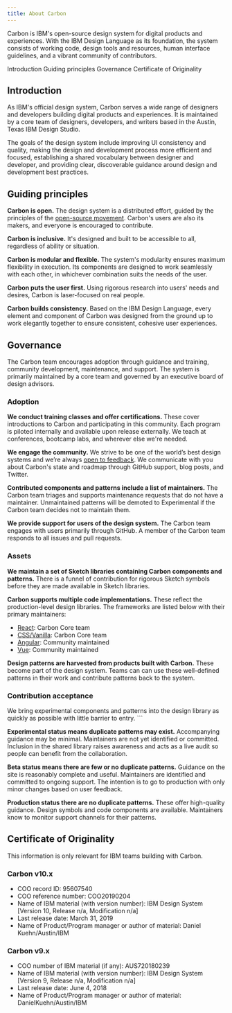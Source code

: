 ```yaml
---
title: About Carbon
---
```


<PageDescription>

Carbon is IBM's open-source design system for digital products and experiences. With the IBM Design Language as its foundation, the system consists of working code, design tools and resources, human interface guidelines, and a vibrant community of contributors.

</PageDescription>

<AnchorLinks>

<AnchorLink>Introduction</AnchorLink>
<AnchorLink>Guiding principles</AnchorLink>
<AnchorLink>Governance</AnchorLink>
<AnchorLink>Certificate of Originality</AnchorLink>

</AnchorLinks>

## Introduction

As IBM's official design system, Carbon serves a wide range of designers and developers building digital products and experiences. It is maintained by a core team of designers, developers, and writers based in the Austin, Texas IBM Design Studio.

The goals of the design system include improving UI consistency and quality, making the design and development process more efficient and focused, establishing a shared vocabulary between designer and developer, and providing clear, discoverable guidance around design and development best practices.

## Guiding principles

**Carbon is open.** The design system is a distributed effort, guided by the principles of the [open-source movement](https://en.wikipedia.org/wiki/Open-source-software_movement). Carbon's users are also its makers, and everyone is encouraged to contribute.

**Carbon is inclusive.** It's designed and built to be accessible to all, regardless of ability or situation.

**Carbon is modular and flexible.** The system's modularity ensures maximum flexibility in execution. Its components are designed to work seamlessly with each other, in whichever combination suits the needs of the user.

**Carbon puts the user first.** Using rigorous research into users' needs and desires, Carbon is laser-focused on real people.

**Carbon builds consistency.** Based on the IBM Design Language, every element and component of Carbon was designed from the ground up to work elegantly together to ensure consistent, cohesive user experiences.

## Governance

The Carbon team encourages adoption through guidance and training, community development, maintenance, and support. The system is primarily maintained by a core team and governed by an executive board of design advisors.

### Adoption

**We conduct training classes and offer certifications.** These cover introductions to Carbon and participating in this community. Each program is piloted internally and available upon release externally. We teach at conferences, bootcamp labs, and wherever else we're needed.

**We engage the community.** We strive to be one of the world’s best design systems and we’re always [open to feedback](https://github.com/carbon-design-system/carbon-website/issues/new?assignees=&labels=feedback&template=feedback.md&title=). We communicate with you about Carbon's state and roadmap through GitHub support, blog posts, and Twitter.

**Contributed components and patterns include a list of maintainers.** The Carbon team triages and supports maintenance requests that do not have a maintainer. Unmaintained patterns will be demoted to Experimental if the Carbon team decides not to maintain them.

**We provide support for users of the design system.** The Carbon team engages with users primarily through GitHub. A member of the Carbon team responds to all issues and pull requests.

### Assets

**We maintain a set of Sketch libraries containing Carbon components and patterns.** There is a funnel of contribution for rigorous Sketch symbols before they are made available in Sketch libraries.

**Carbon supports multiple code implementations.** These reflect the production-level design libraries. The frameworks are listed below with their primary maintainers:

- [React](https://github.com/carbon-design-system/carbon): Carbon Core team
- [CSS/Vanilla](https://github.com/carbon-design-system/carbon): Carbon Core team
- [Angular](https://angular.carbondesignsystem.com/): Community maintained
- [Vue](https://github.com/carbon-design-system/carbon-components-vue): Community maintained

**Design patterns are harvested from products built with Carbon.** These become part of the design system. Teams can can use these well-defined patterns in their work and contribute patterns back to the system.

### Contribution acceptance

We bring experimental components and patterns into the design library as quickly as possible with little barrier to entry. ```

**Experimental status means duplicate patterns may exist.** Accompanying guidance may be minimal. Maintainers are not yet identified or committed. Inclusion in the shared library raises awareness and acts as a live audit so people can benefit from the collaboration.

**Beta status means there are few or no duplicate patterns.** Guidance on the site is reasonably complete and useful. Maintainers are identified and committed to ongoing support. The intention is to go to production with only minor changes based on user feedback.

**Production status there are no duplicate patterns.** These offer high-quality guidance. Design symbols and code components are available. Maintainers know to monitor support channels for their patterns.

## Certificate of Originality

This information is only relevant for IBM teams building with Carbon.

### Carbon v10.x

- COO record ID: 95607540
- COO reference number: COO20190204
- Name of IBM material (with version number): IBM Design System [Version 10, Release n/a, Modification n/a]
- Last release date: March 31, 2019
- Name of Product/Program manager or author of material: Daniel Kuehn/Austin/IBM

### Carbon v9.x

- COO number of IBM material (if any): AUS720180239
- Name of IBM material (with version number): IBM Design System [Version 9, Release n/a, Modification n/a]
- Last release date: June 4, 2018
- Name of Product/Program manager or author of material: DanielKuehn/Austin/IBM
